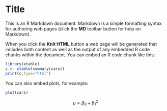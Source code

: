 Title
========================================================

This is an R Markdown document. Markdown is a simple formatting syntax for authoring web pages (click the **MD** toolbar button for help on Markdown).

When you click the **Knit HTML** button a web page will be generated that includes both content as well as the output of any embedded R code chunks within the document. You can embed an R code chunk like this:

```r
library(xtable)
c <- xtable(summary(cars))
print(c,type="html")
```

You can also embed plots, for example:

```r
plot(cars)
```

$$
\mu = \beta_0 + {\beta_1}^2
$$
